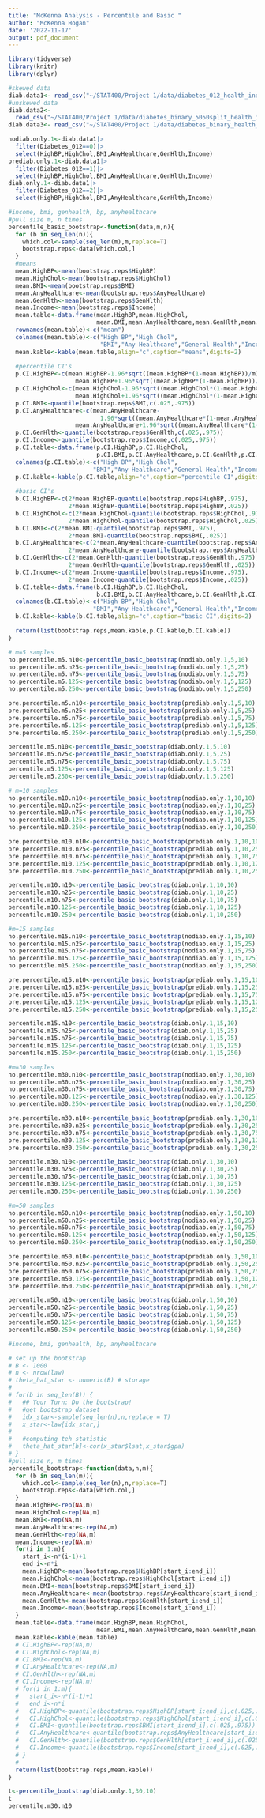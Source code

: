 ```yaml
---
title: "McKenna Analysis - Percentile and Basic "
author: "McKenna Hogan"
date: '2022-11-17'
output: pdf_document
---
```


```r
library(tidyverse)
library(knitr)
library(dplyr)
```

```r
#skewed data
diab.data1<- read_csv("~/STAT400/Project 1/data/diabetes_012_health_indicators_BRFSS2015.csv")
#unskewed data
diab.data2<- 
  read_csv("~/STAT400/Project 1/data/diabetes_binary_5050split_health_indicators_BRFSS2015.csv")
diab.data3<- read_csv("~/STAT400/Project 1/data/diabetes_binary_health_indicators_BRFSS2015.csv")

nodiab.only.1<-diab.data1|>
  filter(Diabetes_012==0)|>
  select(HighBP,HighChol,BMI,AnyHealthcare,GenHlth,Income)
prediab.only.1<-diab.data1|>
  filter(Diabetes_012==1)|>
  select(HighBP,HighChol,BMI,AnyHealthcare,GenHlth,Income)
diab.only.1<-diab.data1|>
  filter(Diabetes_012==2)|>
  select(HighBP,HighChol,BMI,AnyHealthcare,GenHlth,Income)
```

```r
#income, bmi, genhealth, bp, anyhealthcare
#pull size m, n times
percentile_basic_bootstrap<-function(data,m,n){
  for (b in seq_len(n)){
    which.col<-sample(seq_len(m),m,replace=T)
    bootstrap.reps<-data[which.col,]
  }
  #means
  mean.HighBP<-mean(bootstrap.reps$HighBP)
  mean.HighChol<-mean(bootstrap.reps$HighChol)
  mean.BMI<-mean(bootstrap.reps$BMI)
  mean.AnyHealthcare<-mean(bootstrap.reps$AnyHealthcare)
  mean.GenHlth<-mean(bootstrap.reps$GenHlth)
  mean.Income<-mean(bootstrap.reps$Income)
  mean.table<-data.frame(mean.HighBP,mean.HighChol,
                         mean.BMI,mean.AnyHealthcare,mean.GenHlth,mean.Income)
  rownames(mean.table)<-c("mean")
  colnames(mean.table)<-c("High BP","High Chol",
                          "BMI","Any Healthcare","General Health","Income")
  mean.kable<-kable(mean.table,align="c",caption="means",digits=2)
  
  #percentile CI's
  p.CI.HighBP<-c(mean.HighBP-1.96*sqrt((mean.HighBP*(1-mean.HighBP))/m),
                   mean.HighBP+1.96*sqrt((mean.HighBP*(1-mean.HighBP))/m))
  p.CI.HighChol<-c(mean.HighChol-1.96*sqrt((mean.HighChol*(1-mean.HighChol))/m),
                   mean.HighChol+1.96*sqrt((mean.HighChol*(1-mean.HighChol))/m))
  p.CI.BMI<-quantile(bootstrap.reps$BMI,c(.025,.975))
  p.CI.AnyHealthcare<-c(mean.AnyHealthcare-
                          1.96*sqrt((mean.AnyHealthcare*(1-mean.AnyHealthcare))/m),
                   mean.AnyHealthcare+1.96*sqrt((mean.AnyHealthcare*(1-mean.AnyHealthcare))/m))
  p.CI.GenHlth<-quantile(bootstrap.reps$GenHlth,c(.025,.975))
  p.CI.Income<-quantile(bootstrap.reps$Income,c(.025,.975))
  p.CI.table<-data.frame(p.CI.HighBP,p.CI.HighChol,
                         p.CI.BMI,p.CI.AnyHealthcare,p.CI.GenHlth,p.CI.Income)
  colnames(p.CI.table)<-c("High BP","High Chol",
                        "BMI","Any Healthcare","General Health","Income")
  p.CI.kable<-kable(p.CI.table,align="c",caption="percentile CI",digits=2)
  
  #basic CI's
  b.CI.HighBP<-c(2*mean.HighBP-quantile(bootstrap.reps$HighBP,.975),
                 2*mean.HighBP-quantile(bootstrap.reps$HighBP,.025))
  b.CI.HighChol<-c(2*mean.HighChol-quantile(bootstrap.reps$HighChol,.975),
                 2*mean.HighChol-quantile(bootstrap.reps$HighChol,.025))
  b.CI.BMI<-c(2*mean.BMI-quantile(bootstrap.reps$BMI,.975),
                 2*mean.BMI-quantile(bootstrap.reps$BMI,.025))
  b.CI.AnyHealthcare<-c(2*mean.AnyHealthcare-quantile(bootstrap.reps$AnyHealthcare,.975),
                 2*mean.AnyHealthcare-quantile(bootstrap.reps$AnyHealthcare,.025))
  b.CI.GenHlth<-c(2*mean.GenHlth-quantile(bootstrap.reps$GenHlth,.975),
                 2*mean.GenHlth-quantile(bootstrap.reps$GenHlth,.025))
  b.CI.Income<-c(2*mean.Income-quantile(bootstrap.reps$Income,.975),
                 2*mean.Income-quantile(bootstrap.reps$Income,.025))
  b.CI.table<-data.frame(b.CI.HighBP,b.CI.HighChol,
                         b.CI.BMI,b.CI.AnyHealthcare,b.CI.GenHlth,b.CI.Income)
  colnames(b.CI.table)<-c("High BP","High Chol",
                        "BMI","Any Healthcare","General Health","Income")
  b.CI.kable<-kable(b.CI.table,align="c",caption="basic CI",digits=2)

  return(list(bootstrap.reps,mean.kable,p.CI.kable,b.CI.kable))
}
```

```r
# m=5 samples
no.percentile.m5.n10<-percentile_basic_bootstrap(nodiab.only.1,5,10)
no.percentile.m5.n25<-percentile_basic_bootstrap(nodiab.only.1,5,25)
no.percentile.m5.n75<-percentile_basic_bootstrap(nodiab.only.1,5,75)
no.percentile.m5.125<-percentile_basic_bootstrap(nodiab.only.1,5,125)
no.percentile.m5.250<-percentile_basic_bootstrap(nodiab.only.1,5,250)

pre.percentile.m5.n10<-percentile_basic_bootstrap(prediab.only.1,5,10)
pre.percentile.m5.n25<-percentile_basic_bootstrap(prediab.only.1,5,25)
pre.percentile.m5.n75<-percentile_basic_bootstrap(prediab.only.1,5,75)
pre.percentile.m5.125<-percentile_basic_bootstrap(prediab.only.1,5,125)
pre.percentile.m5.250<-percentile_basic_bootstrap(prediab.only.1,5,250)

percentile.m5.n10<-percentile_basic_bootstrap(diab.only.1,5,10)
percentile.m5.n25<-percentile_basic_bootstrap(diab.only.1,5,25)
percentile.m5.n75<-percentile_basic_bootstrap(diab.only.1,5,75)
percentile.m5.125<-percentile_basic_bootstrap(diab.only.1,5,125)
percentile.m5.250<-percentile_basic_bootstrap(diab.only.1,5,250)

# m=10 samples
no.percentile.m10.n10<-percentile_basic_bootstrap(nodiab.only.1,10,10)
no.percentile.m10.n25<-percentile_basic_bootstrap(nodiab.only.1,10,25)
no.percentile.m10.n75<-percentile_basic_bootstrap(nodiab.only.1,10,75)
no.percentile.m10.125<-percentile_basic_bootstrap(nodiab.only.1,10,125)
no.percentile.m10.250<-percentile_basic_bootstrap(nodiab.only.1,10,250)

pre.percentile.m10.n10<-percentile_basic_bootstrap(prediab.only.1,10,10)
pre.percentile.m10.n25<-percentile_basic_bootstrap(prediab.only.1,10,25)
pre.percentile.m10.n75<-percentile_basic_bootstrap(prediab.only.1,10,75)
pre.percentile.m10.125<-percentile_basic_bootstrap(prediab.only.1,10,125)
pre.percentile.m10.250<-percentile_basic_bootstrap(prediab.only.1,10,250)

percentile.m10.n10<-percentile_basic_bootstrap(diab.only.1,10,10)
percentile.m10.n25<-percentile_basic_bootstrap(diab.only.1,10,25)
percentile.m10.n75<-percentile_basic_bootstrap(diab.only.1,10,75)
percentile.m10.125<-percentile_basic_bootstrap(diab.only.1,10,125)
percentile.m10.250<-percentile_basic_bootstrap(diab.only.1,10,250)

#m=15 samples
no.percentile.m15.n10<-percentile_basic_bootstrap(nodiab.only.1,15,10)
no.percentile.m15.n25<-percentile_basic_bootstrap(nodiab.only.1,15,25)
no.percentile.m15.n75<-percentile_basic_bootstrap(nodiab.only.1,15,75)
no.percentile.m15.125<-percentile_basic_bootstrap(nodiab.only.1,15,125)
no.percentile.m15.250<-percentile_basic_bootstrap(nodiab.only.1,15,250)

pre.percentile.m15.n10<-percentile_basic_bootstrap(prediab.only.1,15,10)
pre.percentile.m15.n25<-percentile_basic_bootstrap(prediab.only.1,15,25)
pre.percentile.m15.n75<-percentile_basic_bootstrap(prediab.only.1,15,75)
pre.percentile.m15.125<-percentile_basic_bootstrap(prediab.only.1,15,125)
pre.percentile.m15.250<-percentile_basic_bootstrap(prediab.only.1,15,250)

percentile.m15.n10<-percentile_basic_bootstrap(diab.only.1,15,10)
percentile.m15.n25<-percentile_basic_bootstrap(diab.only.1,15,25)
percentile.m15.n75<-percentile_basic_bootstrap(diab.only.1,15,75)
percentile.m15.125<-percentile_basic_bootstrap(diab.only.1,15,125)
percentile.m15.250<-percentile_basic_bootstrap(diab.only.1,15,250)

#m=30 samples
no.percentile.m30.n10<-percentile_basic_bootstrap(nodiab.only.1,30,10)
no.percentile.m30.n25<-percentile_basic_bootstrap(nodiab.only.1,30,25)
no.percentile.m30.n75<-percentile_basic_bootstrap(nodiab.only.1,30,75)
no.percentile.m30.125<-percentile_basic_bootstrap(nodiab.only.1,30,125)
no.percentile.m30.250<-percentile_basic_bootstrap(nodiab.only.1,30,250)

pre.percentile.m30.n10<-percentile_basic_bootstrap(prediab.only.1,30,10)
pre.percentile.m30.n25<-percentile_basic_bootstrap(prediab.only.1,30,25)
pre.percentile.m30.n75<-percentile_basic_bootstrap(prediab.only.1,30,75)
pre.percentile.m30.125<-percentile_basic_bootstrap(prediab.only.1,30,125)
pre.percentile.m30.250<-percentile_basic_bootstrap(prediab.only.1,30,250)

percentile.m30.n10<-percentile_basic_bootstrap(diab.only.1,30,10)
percentile.m30.n25<-percentile_basic_bootstrap(diab.only.1,30,25)
percentile.m30.n75<-percentile_basic_bootstrap(diab.only.1,30,75)
percentile.m30.125<-percentile_basic_bootstrap(diab.only.1,30,125)
percentile.m30.250<-percentile_basic_bootstrap(diab.only.1,30,250)

#m=50 samples
no.percentile.m50.n10<-percentile_basic_bootstrap(nodiab.only.1,50,10)
no.percentile.m50.n25<-percentile_basic_bootstrap(nodiab.only.1,50,25)
no.percentile.m50.n75<-percentile_basic_bootstrap(nodiab.only.1,50,75)
no.percentile.m50.125<-percentile_basic_bootstrap(nodiab.only.1,50,125)
no.percentile.m50.250<-percentile_basic_bootstrap(nodiab.only.1,50,250)

pre.percentile.m50.n10<-percentile_basic_bootstrap(prediab.only.1,50,10)
pre.percentile.m50.n25<-percentile_basic_bootstrap(prediab.only.1,50,25)
pre.percentile.m50.n75<-percentile_basic_bootstrap(prediab.only.1,50,75)
pre.percentile.m50.125<-percentile_basic_bootstrap(prediab.only.1,50,125)
pre.percentile.m50.250<-percentile_basic_bootstrap(prediab.only.1,50,250)

percentile.m50.n10<-percentile_basic_bootstrap(diab.only.1,50,10)
percentile.m50.n25<-percentile_basic_bootstrap(diab.only.1,50,25)
percentile.m50.n75<-percentile_basic_bootstrap(diab.only.1,50,75)
percentile.m50.125<-percentile_basic_bootstrap(diab.only.1,50,125)
percentile.m50.250<-percentile_basic_bootstrap(diab.only.1,50,250)

```


```r
#income, bmi, genhealth, bp, anyhealthcare

# set up the bootstrap
# B <- 1000
# n <- nrow(law)
# theta_hat_star <- numeric(B) # storage
# 
# for(b in seq_len(B)) {
#   ## Your Turn: Do the bootstrap!
#   #get bootstrap dataset
#   idx_star<-sample(seq_len(n),n,replace = T)
#   x_star<-law[idx_star,]
#   
#   #computing teh statistic
#   theta_hat_star[b]<-cor(x_star$lsat,x_star$gpa)
# }
#pull size n, m times
percentile_bootstrap<-function(data,n,m){
  for (b in seq_len(m)){
    which.col<-sample(seq_len(n),n,replace=T)
    bootstrap.reps<-data[which.col,]
  }
  mean.HighBP<-rep(NA,m)
  mean.HighChol<-rep(NA,m)
  mean.BMI<-rep(NA,m)
  mean.AnyHealthcare<-rep(NA,m)
  mean.GenHlth<-rep(NA,m)
  mean.Income<-rep(NA,m)
  for(i in 1:m){
    start_i<-n*(i-1)+1
    end_i<-n*i
    mean.HighBP<-mean(bootstrap.reps$HighBP[start_i:end_i])
    mean.HighChol<-mean(bootstrap.reps$HighChol[start_i:end_i])
    mean.BMI<-mean(bootstrap.reps$BMI[start_i:end_i])
    mean.AnyHealthcare<-mean(bootstrap.reps$AnyHealthcare[start_i:end_i])
    mean.GenHlth<-mean(bootstrap.reps$GenHlth[start_i:end_i])
    mean.Income<-mean(bootstrap.reps$Income[start_i:end_i])
  }
  mean.table<-data.frame(mean.HighBP,mean.HighChol,
                         mean.BMI,mean.AnyHealthcare,mean.GenHlth,mean.Income)
  mean.kable<-kable(mean.table)
  # CI.HighBP<-rep(NA,m)
  # CI.HighChol<-rep(NA,m)
  # CI.BMI<-rep(NA,m)
  # CI.AnyHealthcare<-rep(NA,m)
  # CI.GenHlth<-rep(NA,m)
  # CI.Income<-rep(NA,m)
  # for(i in 1:m){
  #   start_i<-n*(i-1)+1
  #   end_i<-n*i
  #   CI.HighBP<-quantile(bootstrap.reps$HighBP[start_i:end_i],c(.025,.975))
  #   CI.HighChol<-quantile(bootstrap.reps$HighChol[start_i:end_i],c(.025,.975))
  #   CI.BMI<-quantile(bootstrap.reps$BMI[start_i:end_i],c(.025,.975))
  #   CI.AnyHealthcare<-quantile(bootstrap.reps$AnyHealthcare[start_i:end_i],c(.025,.975))
  #   CI.GenHlth<-quantile(bootstrap.reps$GenHlth[start_i:end_i],c(.025,.975))
  #   CI.Income<-quantile(bootstrap.reps$Income[start_i:end_i],c(.025,.975))
  # }
  # 
  return(list(bootstrap.reps,mean.kable))
}

t<-percentile_bootstrap(diab.only.1,30,10)
t
percentile.m30.n10
```
